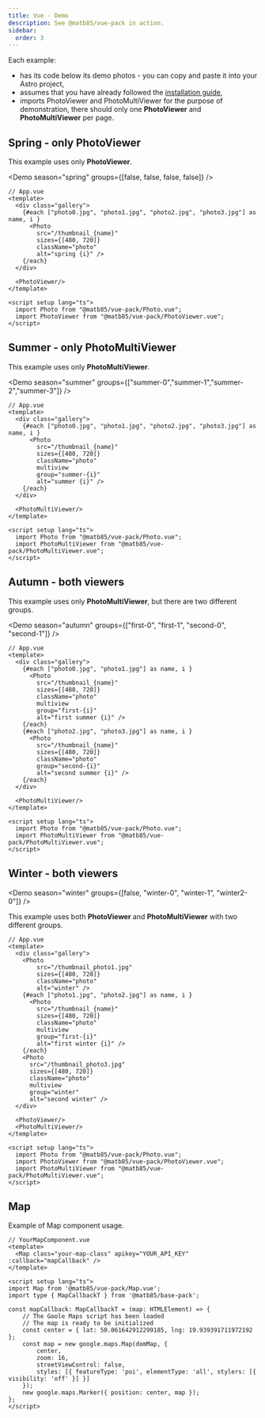 ```yaml
---
title: Vue - Demo
description: See @matb85/vue-pack in action.
sidebar:
  order: 3
---
```


Each example:

- has its code below its demo photos - you can copy and paste it into your Astro project,
- assumes that you have already followed the [installation guide](/components-pack/vue-pack/introduction/),
- imports PhotoViewer and PhotoMultiViewer for the purpose of demonstration, there should only one **PhotoViewer** and **PhotoMultiViewer** per page.


## Spring - only PhotoViewer

This example uses only **PhotoViewer**.

<Demo season="spring" groups={[false, false, false, false]} />

```vue
// App.vue
<template>
  <div class="gallery">
    {#each ["photo0.jpg", "photo1.jpg", "photo2.jpg", "photo3.jpg"] as name, i }
      <Photo
        src="/thumbnail_{name}"
        sizes={[480, 720]}
        className="photo"
        alt="spring {i}" />
    {/each}
  </div>

  <PhotoViewer/>
</template>

<script setup lang="ts">
  import Photo from "@matb85/vue-pack/Photo.vue";
  import PhotoViewer from "@matb85/vue-pack/PhotoViewer.vue";
</script>
```

## Summer - only PhotoMultiViewer

This example uses only **PhotoMultiViewer**.

<Demo season="summer" groups={["summer-0","summer-1","summer-2","summer-3"]} />

```vue
// App.vue
<template>
  <div class="gallery">
    {#each ["photo0.jpg", "photo1.jpg", "photo2.jpg", "photo3.jpg"] as name, i }
      <Photo
        src="/thumbnail_{name}"
        sizes={[480, 720]}
        className="photo"
        multiview
        group="summer-{i}"
        alt="summer {i}" />
    {/each}
  </div>

  <PhotoMultiViewer/>
</template>

<script setup lang="ts">
  import Photo from "@matb85/vue-pack/Photo.vue";
  import PhotoMultiViewer from "@matb85/vue-pack/PhotoMultiViewer.vue";
</script>
```

## Autumn - both viewers

This example uses only **PhotoMultiViewer**, but there are two different groups.

<Demo season="autumn" groups={["first-0", "first-1", "second-0", "second-1"]} />

```vue
// App.vue
<template>
  <div class="gallery">
    {#each ["photo0.jpg", "photo1.jpg"] as name, i }
      <Photo
        src="/thumbnail_{name}"
        sizes={[480, 720]}
        className="photo"
        multiview
        group="first-{i}"
        alt="first summer {i}" />
    {/each}
    {#each ["photo2.jpg", "photo3.jpg"] as name, i }
      <Photo
        src="/thumbnail_{name}"
        sizes={[480, 720]}
        className="photo"
        group="second-{i}"
        alt="second summer {i}" />
    {/each}
  </div>

  <PhotoMultiViewer/>
</template>

<script setup lang="ts">
  import Photo from "@matb85/vue-pack/Photo.vue";
  import PhotoMultiViewer from "@matb85/vue-pack/PhotoMultiViewer.vue";
</script>
```

## Winter - both viewers

<Demo season="winter" groups={[false, "winter-0", "winter-1", "winter2-0"]} />

This example uses both  **PhotoViewer** and **PhotoMultiViewer** with two different groups.

```vue
// App.vue
<template>
  <div class="gallery">
    <Photo
        src="/thumbnail_photo1.jpg"
        sizes={[480, 720]}
        className="photo"
        alt="winter" />
    {#each ["photo1.jpg", "photo2.jpg"] as name, i }
      <Photo
        src="/thumbnail_{name}"
        sizes={[480, 720]}
        className="photo"
        multiview
        group="first-{i}"
        alt="first winter {i}" />
    {/each}
    <Photo
      src="/thumbnail_photo3.jpg"
      sizes={[480, 720]}
      className="photo"
      multiview
      group="winter"
      alt="second winter" />
  </div>

  <PhotoViewer/>
  <PhotoMultiViewer/>
</template>

<script setup lang="ts">
  import Photo from "@matb85/vue-pack/Photo.vue";
  import PhotoViewer from "@matb85/vue-pack/PhotoViewer.vue";
  import PhotoMultiViewer from "@matb85/vue-pack/PhotoMultiViewer.vue";
</script>
```

## Map

Example of Map component usage.

<Map/>

```vue
// YourMapComponent.vue
<template>
  <Map class="your-map-class" apikey="YOUR_API_KEY" :callback="mapCallback" />
</template>

<script setup lang="ts">
import Map from '@matb85/vue-pack/Map.vue';
import type { MapCallbackT } from '@matb85/base-pack';

const mapCallback: MapCallbackT = (map: HTMLElement) => {
    // The Goole Maps script has been loaded
    // The map is ready to be initialized
    const center = { lat: 50.061642912299185, lng: 19.939391711972192 };
    const map = new google.maps.Map(domMap, {
        center,
        zoom: 16,
        streetViewControl: false,
        styles: [{ featureType: 'poi', elementType: 'all', stylers: [{ visibility: 'off' }] }]
    });
    new google.maps.Marker({ position: center, map });
};
</script>
```